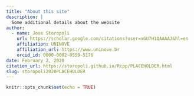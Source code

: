 ```yaml
---
title: "About this site"
description: |
  Some additional details about the website
author:
  - name: Jose Storopoli
    url: https://scholar.google.com/citations?user=xGU7H1QAAAAJ&hl=en
    affiliation: UNINOVE
    affiliation_url: https://www.uninove.br
    orcid_id: 0000-0002-0559-5176
date: February 2, 2020
citation_url: https://storopoli.github.io/Rcpp/PLACEHOLDER.html
slug: storopoli2020PLACEHOLDER
---
```


```r
knitr::opts_chunk$set(echo = TRUE)
```

<!--Academicons Icons-->
<link rel="stylesheet" href="https://cdn.jsdelivr.net/gh/jpswalsh/academicons@1/css/academicons.min.css">
